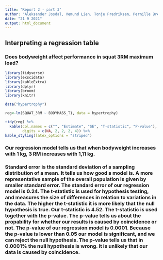 ```yaml
---
title: "Report 2 - part 3"
author: "Aleksander Josdal, Vemund Lien, Tonje Fredriksen, Pernille Breili"
date: "21 9 2021"
output: html_document
---
```


## Interpreting a regression table

### Does bodyweight affect performance in squat 3RM maximum load?

```r

library(tidyverse)
library(exscidata)
library(kableExtra)
library(dplyr)
library(broom)
library(knitr)

data("hypertrophy") 

reg<-lm(SQUAT_3RM ~ BODYMASS_T1, data = hypertrophy)

tidy(reg) %>%
  kable(col.names = c("", "Estimate", "SE", "T-statistic", "P-value"),
        digits = c(NA, 2, 2, 2, 4)) %>%
kable_styling(latex_options = "striped")

```
### Our regression model tells us that when bodyweight increases with 1 kg, 3 RM increases with 1,11 kg. 

### Standard error is the standard deviation of a sampling distribution of a mean. It tells us how good a model is. A more representative sample of the overall population is given by smaller standard error. The standard error of our regression model is 0.24. The t-statistic is used for hypothesis testing, and measures the size of differences in relation to variations in the data. The higher the t-statistic it is more likely that the null hypothesis is true. Our t-statistic is 4.52. The t-statistic is used together with the p-value. The p-value tells us about the propability for whether our results is caused by coincidence or not. The p-value of our regression model is 0.0001. Because the p-value is lower than 0.05 our model is significant, and we can reject the null hypothesis. The p-value tells us that in 0.0001% the null hypothesis is wrong. It is unlikely that our data is caused by coincidence. 
